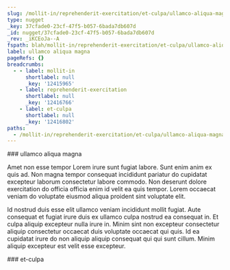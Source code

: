 ```yaml
---
slug: /mollit-in/reprehenderit-exercitation/et-culpa/ullamco-aliqua-magna
type: nugget
_key: 37cfade0-23cf-47f5-b057-6bada7db607d
_id: nugget/37cfade0-23cf-47f5-b057-6bada7db607d
_rev: _iKCEoJa--A
fspath: blah/mollit-in/reprehenderit-exercitation/et-culpa/ullamco-aliqua-magna.md
label: ullamco aliqua magna
pageRefs: {}
breadcrumbs:
  - - label: mollit-in
      shortlabel: null
      _key: '12415965'
    - label: reprehenderit-exercitation
      shortlabel: null
      _key: '12416766'
    - label: et-culpa
      shortlabel: null
      _key: '12416802'
paths:
  - /mollit-in/reprehenderit-exercitation/et-culpa/ullamco-aliqua-magna
---
```


<NuggetArea>
<Nugget slug="/mollit-in/reprehenderit-exercitation/et-culpa/ullamco-aliqua-magna" type="nugget" _key="37cfade0-23cf-47f5-b057-6bada7db607d" _id="nugget/37cfade0-23cf-47f5-b057-6bada7db607d" _rev="_iKCEoJa--A" fspath="blah/mollit-in/reprehenderit-exercitation/et-culpa/ullamco-aliqua-magna.md" label="ullamco aliqua magna" paths="/mollit-in/reprehenderit-exercitation/et-culpa/ullamco-aliqua-magna">
<NuggetBody>
### ullamco aliqua magna

Amet non esse tempor Lorem irure sunt fugiat labore. Sunt enim anim ex quis ad. Non magna tempor consequat incididunt pariatur do cupidatat excepteur laborum consectetur labore commodo. Non deserunt dolore exercitation do officia officia enim id velit ea quis tempor. Lorem occaecat veniam do voluptate eiusmod aliqua proident sint voluptate elit.

Id nostrud duis esse elit ullamco veniam incididunt mollit fugiat. Aute consequat et fugiat irure duis ex ullamco culpa nostrud ea consequat in. Et culpa aliquip excepteur nulla irure in. Minim sint non excepteur consectetur aliquip consectetur occaecat duis voluptate occaecat qui quis. Id ea cupidatat irure do non aliquip aliquip consequat qui qui sunt cillum. Minim aliquip excepteur est velit esse excepteur.

</NuggetBody>
<Breadcrumbs>
<Crumbs>
<Crumb _key="12415965" label="mollit-in" /><Crumb _key="12416766" label="reprehenderit-exercitation" /><Crumb _key="12416802" label="et-culpa" />
</Crumbs>
</Breadcrumbs>
</Nugget>

<NuggetsInbound>
</NuggetsInbound>
<NuggetsOutbound>
</NuggetsOutbound>
</NuggetArea>
<PassagesInbound>
<Passage direction="inbound" type="passage" _key="12416802" _id="passage/12416802" _rev="_iKCEoJW--A" label="et-culpa" passage="et-culpa" fspath="blah/mollit-in/reprehenderit-exercitation/et-culpa" paths="/mollit-in/reprehenderit-exercitation/et-culpa" slug="/mollit-in/reprehenderit-exercitation/et-culpa">
<NuggetBody>
### et-culpa

</NuggetBody>
<Breadcrumbs>
<Crumbs>
<Crumb _key="12415965" label="mollit-in" /><Crumb _key="12416766" label="reprehenderit-exercitation" />
</Crumbs>
</Breadcrumbs>
</Passage>

</PassagesInbound>
<PassagesOutbound>
</PassagesOutbound>
